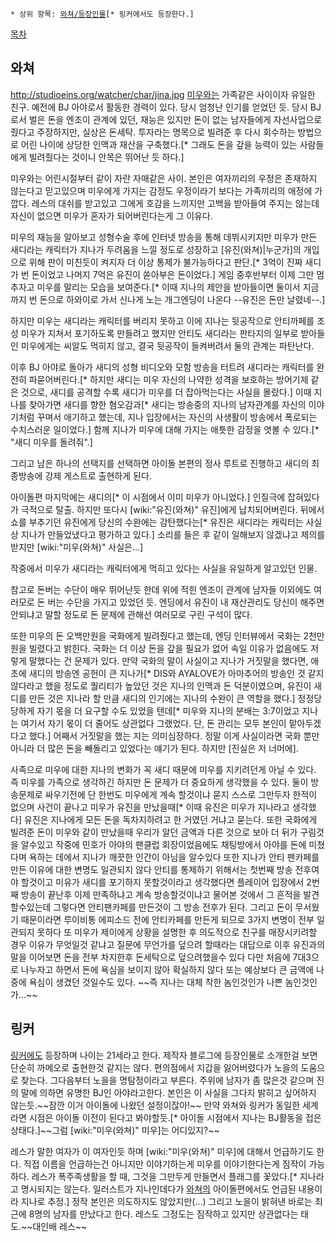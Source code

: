  * 상위 항목: [[와쳐/등장인물]][* 링커에서도 등장한다.]

[[목차]]
== 와쳐 ==
http://studioeins.org/watcher/char/jina.jpg
[[미우]]와는 가족같은 사이이자 유일한 친구. 예전에 BJ 아야로서 활동한 경력이 있다. 당시 엄청난 인기를 얻었던 듯. 당시 BJ로서 벌은 돈을 엔조이 관계에 있던, 재능은 있지만 돈이 없는 남자들에게 자선사업으로 줬다고 주장하지만, 실상은 돈세탁. 투자라는 명목으로 빌려준 후 다시 회수하는 방법으로 어린 나이에 상당한 인맥과 재산을 구축했다.[* 그래도 돈을 갚을 능력이 있는 사람들에게 빌려줬다는 것이니 안목은 뛰어난 듯 하다.]

미우와는 어린시절부터 같이 자란 자매같은 사이. 본인은 여자끼리의 우정은 존재하지 않는다고 믿고있으며 미우에게 가지는 감정도 우정이라기 보다는 가족끼리의 애정에 가깝다. 레스의 대쉬를 받고있고 그에게 호감을 느끼지만 고백을 받아들여 주지는 않는데 자신이 없으면 미우가 혼자가 되어버린다는게 그 이유다.

미우의 재능을 알아보고 성형수술 후에 인터넷 방송을 통해 데뷔시키지만 미우가 만든 새디라는 캐릭터가 지나가 두려움을 느낄 정도로 성장하고 [유진(와쳐)|누군가]의 개입으로 위해 판이 미친듯이 켜지자 더 이상 통제가 불가능하다고 판단.[* 3억이 진짜 새디가 번 돈이었고 나머지 7억은 유진이 쏟아부은 돈이었다.] 게임 중후반부터 이제 그만 멈추자고 미우를 말리는 모습을 보여준다.[* 이때 지나의 제안을 받아들이면 둘이서 지금까지 번 돈으로 하와이로 가서 신나게 노는 개그엔딩이 나온다 --유진은 돈만 날렸네--.]

하지만 미우는 새디라는 캐릭터를 버리지 못하고 이에 지나는 뒷공작으로 안티까페를 조성 미우가 지쳐서 포기하도록 만들려고 했지만 안티도 새디라는 판타지의 일부로 받아들인 미우에게는 씨알도 먹히지 않고, 결국 뒷공작이 들켜버려서 둘의 관계는 파탄난다.

이후 BJ 아야로 돌아가 새디의 성형 비디오와 모함 방송을 터트려 새디라는 캐릭터를 완전히 파묻어버린다.[* 하지만 새디는 미우 자신의 나약한 성격을 보호하는 방어기제 같은 것으로, 새디를 공격할 수록 새디가 미우를 더 잡아먹는다는 사실을 몰랐다.] 이때 지나를 찾아가면 새디를 향한 혐오감과[* 새디는 방송중의 지나의 남자관계를 자신의 이야기처럼 꾸며서 애기하고 했는데, 지나 입장에서는 자신의 사생활이 방송에서 폭로되는 수치스러운 일이었다.] 함께 지나가 미우에 대해 가지는 애틋한 감정을 엿볼 수 있다.[* "새디 미우를 돌려줘".] 

그리고 남은 하나의 선택지를 선택하면 아이돌 본편의 정사 루트로 진행하고 새디의 최종방송에 강제 게스트로 출현하게 된다. 

아이돌편 마지막에는 새디의[* 이 시점에서 이미 미우가 아니었다.] 인질극에 잡혀있다가 극적으로 탈출. 하지만 또다시 [wiki:"유진(와쳐)" 유진]에게 납치되어버린다. 뒤에서 쇼를 부추기던 유진에게 당신의 수완에는 감탄했다는[* 유진은 새디라는 캐릭터는 사실상 지나가 만들었냈다고 평가하고 있다.] 소리를 들은 후 같이 일해보지 않겠냐고 제의를 받지만 [wiki:"미우(와쳐)" 사실은...]

작중에서 미우가 새디라는 캐릭터에게 먹히고 있다는 사실을 유일하게 알고있던 인물.

참고로 돈버는 수단이 매우 뛰어난듯 한데 위에 적힌 엔조이 관계에 남자들 이외에도 여러모로 돈 버는 수단을 가지고 있었던 듯. 엔딩에서 유진이 내 재산관리도 당신이 해주면 안되냐고 말할 정도로 돈 문제에 관해선 여러모로 구린 구석이 많다.

또한 미우의 돈 오백만원을 국화에게 빌려줬다고 했는데, 엔딩 인터뷰에서 국화는 2천만원을 빌렸다고 밝힌다. 국화는 더 이상 돈을 갚을 필요가 없어 속일 이유가 없음에도 저렇게 말했다는 건 문제가 있다. 만약 국화의 말이 사실이고 지나가 거짓말을 했다면, 애초에 새디의 방송엔 공헌이 큰 지나가[* DIS와 AYALOVE가 아마추어의 방송인 것 같지 않다라고 했을 정도로 퀄리티가 높았던 것은 지나의 인맥과 돈 덕분이였으며, 유진이 새디를 만든 것은 지나라 할 만큼 새디의 인기에는 지나의 수완이 큰 역할을 했다.] 정정당당하게 자기 몫을 더 요구할 수도 있었을 텐데[* 미우와 지나의 분배는 3:7이었고 지나는 여기서 자기 몫이 더 줄어도 상관없다 그랬었다. 단, 돈 관리는 모두 본인이 맡아두겠다고 했다.] 어째서 거짓말을 했는 지는 의미심장하다. 정말 이게 사실이라면 국화 뿐만 아니라 더 많은 돈을 빼돌리고 있었다는 얘기가 된다. 하지만 [진실은 저 너머에].

사족으로 미우에 대한 지나의 변화가 꼭 새디 때문에 미우를 지키려던게 아닐 수 있다.
즉 미우를 가족으로 생각하긴 하지만 돈 문제가 더 중요하게 생각했을 수 있다.
둘이 방송문제로 싸우기전에 단 한번도 미우에게 계속 할것이냐 묻지 스스로 그만두자 한적이 없으며
사건이 끝나고 미우가 유진을 만났을때[* 이때 유진은 미우가 지나라고 생각했다] 유진은 지나에게 모든 돈을 독차지하려고 한 거였던 거냐고 묻는다.
또한 국화에게 빌려준 돈이 미우와 같이 만났을때 우리가 알던 금액과 다른 것으로 보아 더 뒤가 구림것을 알수있고
작중에 민호가 아야의 팬클럽 회장이었음에도 채팅방에서 아야를 돈에 미쳤다며 욕하는 데에서 지나가 깨끗한 인간이 아님을 알수있다
또한 지나가 안티 팬카페를 만든 이유에 대한 변명도 일관되지 않다
안티를 통제하기 위해서는 첫번째 방송 전후여야 할것이고 미유가 새디를 포기하지 못할것이라고 생각했다면 플레이어 입장에서 2번째 방송이 끝난후 이제 만족하냐고 계속 방송할것이냐고 물어본 것에서 그 흔적을 발견할수있는데 그렇다면 안티팬카페를 만든것이 그 방송 전후가 된다. 그리고 돈이 무서웠기 때문이라면 루이비통 에피소드 전에 안티카페를 만든게 되므로 3가지 변명이 전부 일관되지 못하다
또 미우가 제이에게 상황을 설명한 후 의도적으로 친구를 매장시키려할 경우 이유가 무엇일것 같냐고 질문에 무언가를 덮으려 할때라는 대답으로 이후 유진과의 말을 이어보면 돈을 전부 차지한후 돈세탁으로 덮으려했을수 있다
다만 처음에 7대3으로 나누자고 하면서 돈에 욕심을 보이지 않아 확실하지 않다
또는 예상보다 큰 금액에 나중에 욕심이 생겼던 것일수도 있다.
~~즉 지나는 대체 착한 놈인것인가 나쁜 놈인것인가...~~

== 링커 ==
[[링커]]에도 등장하며 나이는 21세라고 한다. 제작자 블로그에 등장인물로 소개한걸 보면 단순히 까메오로 출현한것 같지는 않다. 편의점에서 지갑을 잃어버렸다가 노을의 도움으로 찾는다. 그다음부터 노을을 명탐정이라고 부른다. 주위에 남자가 좀 많은것 같으며 진의 말에 의하면 유명한 BJ인 아야라고한다. 본인은 이 사실을 그다지 밝히고 싶어하지 않는듯.~~잠깐 이거 아이돌에 나왔던 설정이잖아!~~ 만약 와쳐와 링커가 동일한 세계라면 시점은 아이돌 이전이 된다고 봐야할듯.[* 아이돌 시점에서 지나는 BJ활동을 접은 상태다.]~~그럼 [wiki:"미우(와쳐)" 미우]는 어디있지?~~

레스가 말한 여자가 이 여자인듯 하며 [wiki:"미우(와쳐)" 미우]에 대해서 언급하기도 한다. 직접 이름을 언급하는건 아니지만 이야기하는게 미우를 이야기한다는게 짐작이 가능하다. 레스가 폭주족생활을 할 때, 그것을 그만두게 만들면서 플래그를 꽃았다.[* 지나라고 명시되지는 않는다. 일러스트가 지나인데다가 [[와쳐]]의 아이돌편에서도 언급된 내용이라 지나로 추정.] 정작 본인은 의도하지도 않았지만(...) 그리고 노을이 밝혀낸 바로는 최근에 8명의 남자를 만났다고 한다. 레스도 그정도는 짐작하고 있지만 상관없다는 태도.~~대인배 레스~~ 
